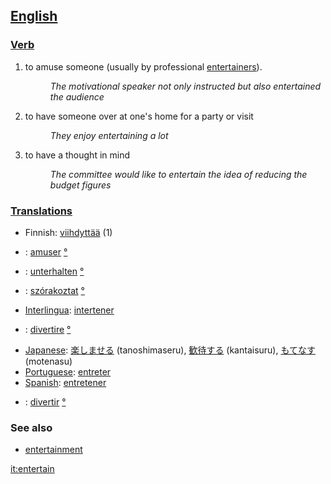 == [[English]] ==

=== [[Verb]] ===
# to amuse someone (usually by professional [[entertainer]]s).
#:''The motivational speaker not only instructed but also entertained the audience''
# to have someone over at one's home for a party or visit
#:''They enjoy entertaining a lot''
# to have a thought in mind
#:''The committee would like to entertain the idea  of reducing the budget figures''

=== [[Translation]]s ===
*Finnish: [[viihdyttää]] (1)
*{{fr}}: [[amuser]] [[:fr:amuser|°]]
*{{de}}: [[unterhalten]] [[:de:unterhalten|°]]
*{{hu}}: [[szórakoztat]] [[:hu:szórakoztat|°]]
*[[Interlingua]]: [[intertener]]
*{{it}}: [[divertire]] [[:it:divertire|°]]
*[[Japanese]]: [[楽しませる]] (tanoshimaseru), [[歓待する]] (kantaisuru), [[もてなす]] (motenasu)
*[[Portuguese]]: [[entreter]]
*[[Spanish]]: [[entretener]]
*{{es}}: [[divertir]] [[:es:divertir|°]]

=== See also ===
*[[entertainment]]

[[it:entertain]]
